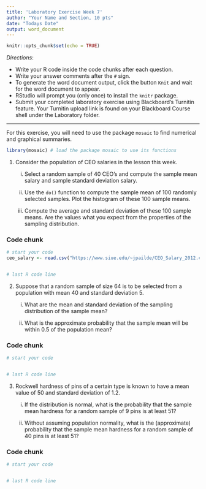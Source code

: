 ```yaml
---
title: 'Laboratory Exercise Week 7'
author: "Your Name and Section, 10 pts"
date: "Todays Date"
output: word_document
---
```


```r
knitr::opts_chunk$set(echo = TRUE)
```

*Directions*: 

* Write your R code inside the code chunks after each question.
* Write your answer comments after the `#` sign.
* To generate the word document output, click the button `Knit` and wait for the word document to appear.
* RStudio will prompt you (only once) to install the `knitr` package.
* Submit your completed laboratory exercise using Blackboard's Turnitin feature. Your Turnitin upload link is found on your Blackboard Course shell under the Laboratory folder.

***

For this exercise, you will need to use the package `mosaic` to find numerical and graphical summaries.

```r
library(mosaic) # load the package mosaic to use its functions
```

1. Consider the population of CEO salaries in the lesson this week.   

    i) Select a random sample of 40 CEO's and compute the sample mean salary and sample standard deviation salary.  
    
    ii) Use the `do()` function to compute the sample mean of 100 randomly selected samples.  Plot the histogram of these 100 sample means.  
    
    iii) Compute the average and standard deviation of these 100 sample means. Are the values what you expect from the properties of the sampling distribution.  

### Code chunk
```r
# start your code
ceo_salary <- read.csv("https://www.siue.edu/~jpailde/CEO_Salary_2012.csv")


# last R code line
```


2. Suppose that a random sample of size 64 is to be selected from a population with mean 40 and standard deviation 5.

    i) What are the mean and standard deviation of the sampling distribution of the sample mean?
    
    ii) What is the approximate probability that the sample mean will be within 0.5 of the population mean?  
    
### Code chunk
```r
# start your code


# last R code line
```


3. Rockwell hardness of pins of a certain type is known to have a mean value of 50 and standard deviation of 1.2.

    i) If the distribution is normal, what is the probability that the sample mean hardness for a random sample of 9 pins is at least 51?     

    ii) Without assuming population normality, what is the  (approximate) probability that the sample mean hardness for a random sample of 40 pins is at least 51?
  

### Code chunk
```r
# start your code


# last R code line
```